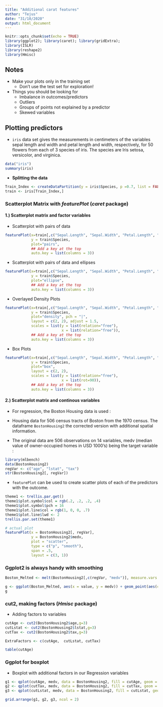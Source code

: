 ```yaml
---
title: "Additional carat features"
author: "Tejus"
date: "31/10/2020"
output: html_document
---
```


```r
knitr::opts_chunk$set(echo = TRUE)
library(ggplot2); library(caret); library(gridExtra);
library(ISLR)
library(reshape2)
library(Hmisc)
```

## Notes 

* Make your plots only in the training set 
  * Don't use the test set for exploration!
* Things you should be looking for
  * Imbalance in outcomes/predictors
  * Outliers 
  * Groups of points not explained by a predictor
  * Skewed variables 

## Plotting predictors

* `iris` data set gives the measurements in centimeters of the variables sepal length and width and petal length and width, respectively, for 50 flowers from each of 3 species of iris. The species are Iris setosa, versicolor, and virginica.

```r
data("iris")
summary(iris)
```

* **Splitting the data**

```r

Train_Index <- createDataPartition(y = iris$Species, p =0.7, list = FALSE)
train <- iris[Train_Index,]

```

### Scatterplot Matrix with *featurePlot* (*caret* package)

#### 1.) Scatterplot matrix and factor variables

* Scatterplot with pairs of data

```r

featurePlot(x=train[,c("Sepal.Length", "Sepal.Width", "Petal.Length", "Petal.Width")],
            y = train$Species,
            plot="pairs", 
            ## Add a key at the top 
            auto.key = list(columns = 3))

```


* Scatterplot with pairs of data and ellipses


```r

featurePlot(x=train[,c("Sepal.Length", "Sepal.Width", "Petal.Length", "Petal.Width")],
            y = train$Species,
            plot="ellipse", 
            ## Add a key at the top 
            auto.key = list(columns = 3))

```


* Overlayed Density Plots

```r

featurePlot(x=train[,c("Sepal.Length", "Sepal.Width", "Petal.Length", "Petal.Width")],
            y = train$Species,
            plot="density", pch = "|", 
            layout = c(2, 2), adjust = 1.5, 
            scales = list(y = list(relation="free"),
                          x = list(relation="free")),
            ## Add a key at the top 
            auto.key = list(columns = 3))

```

* Box Plots

```r

featurePlot(x=train[,c("Sepal.Length", "Sepal.Width", "Petal.Length", "Petal.Width")],
            y = train$Species,
            plot="box", 
            layout = c(2, 2), 
            scales = list(y = list(relation="free"),
                          x = list(rot=90)),
            ## Add a key at the top 
            auto.key = list(columns = 3))

```


#### 2.) Scatterplot matrix and continous variables

* For regression, the Boston Housing data is used :

* Housing data for 506 census tracts of Boston from the 1970 census. The dataframe `BostonHousing2` the corrected version with additional spatial information.

* The original data are 506 observations on 14 variables, medv (median value of owner-occupied homes in USD 1000's) being the target variable :

```r

library(mlbench)
data(BostonHousing2)
regVar <- c("age", "lstat", "tax")
str(BostonHousing2[, regVar])

```

* `featurePlot` can be used to create scatter plots of each of the predictors with the outcome.

```r

theme1 <- trellis.par.get()
theme1$plot.symbol$col = rgb(.2, .2, .2, .4)
theme1$plot.symbol$pch = 16
theme1$plot.line$col = rgb(1, 0, 0, .7)
theme1$plot.line$lwd <- 2
trellis.par.set(theme1)

# actual plot
featurePlot(x = BostonHousing2[, regVar], 
            y = BostonHousing2$medv, 
            plot = "scatter",
            type = c("p", "smooth"),
            span = .5,
            layout = c(3, 1))

```


### Ggplot2 is always handy with smoothing

```r

Boston_Melted <- melt(BostonHousing2[,c(regVar, "medv")], measure.vars = regVar )

g <- ggplot(Boston_Melted, aes(x = value, y = medv)) + geom_point(aes(color = variable)) + facet_grid(.~variable, scales = "free_x") + geom_smooth(method='lm')
g
```



### cut2, making factors (*Hmisc* package)

* Adding factors to variables

```r

cutAge <- cut2(BostonHousing2$age,g=3)
cutLstat <- cut2(BostonHousing2$lstat,g=3)
cutTax <- cut2(BostonHousing2$tax,g=3)

ExtraFactors <- c(cutAge,  cutLstat, cutTax)

table(cutAge)

```



### Ggplot for boxplot 

* Boxplot with additional factors in our Regression variables

```r
g1 <- qplot(cutAge, medv, data = BostonHousing2, fill = cutAge, geom = c("boxplot"))
g2 <- qplot(cutTax, medv, data = BostonHousing2, fill = cutTax, geom = c("boxplot"))
g3 <- qplot(cutLstat, medv, data = BostonHousing2, fill = cutLstat, geom = c("boxplot"))

grid.arrange(g1, g2, g3, ncol = 2)
```







